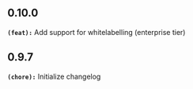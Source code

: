 ## 0.10.0
**`(feat):`** Add support for whitelabelling (enterprise tier)

## 0.9.7
**`(chore):`** Initialize changelog


